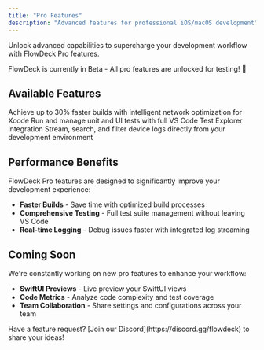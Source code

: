 ```yaml
---
title: "Pro Features"
description: "Advanced features for professional iOS/macOS development"
---
```


Unlock advanced capabilities to supercharge your development workflow with FlowDeck Pro features.

<Note>
  FlowDeck is currently in Beta - All pro features are unlocked for testing! 🎉
</Note>

## Available Features

<CardGroup cols={2}>
  <Card title="Build Optimizer" icon="rocket" href="/pro-features/build-optimizer">
    Achieve up to 30% faster builds with intelligent network optimization for Xcode
  </Card>
  <Card title="Test Manager" icon="flask" href="/pro-features/testing">
    Run and manage unit and UI tests with full VS Code Test Explorer integration
  </Card>
  <Card title="OSLog Integration" icon="file-lines" href="/pro-features/logging">
    Stream, search, and filter device logs directly from your development environment
  </Card>
</CardGroup>

## Performance Benefits

FlowDeck Pro features are designed to significantly improve your development experience:

- **Faster Builds** - Save time with optimized build processes
- **Comprehensive Testing** - Full test suite management without leaving VS Code
- **Real-time Logging** - Debug issues faster with integrated log streaming

## Coming Soon

We're constantly working on new pro features to enhance your workflow:

- **SwiftUI Previews** - Live preview your SwiftUI views
- **Code Metrics** - Analyze code complexity and test coverage
- **Team Collaboration** - Share settings and configurations across your team

<Info>
  Have a feature request? [Join our Discord](https://discord.gg/flowdeck) to share your ideas!
</Info>